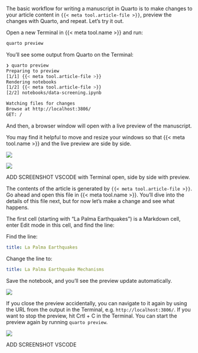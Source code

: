 The basic workflow for writing a manuscript in Quarto is to make changes to your article content in `{{< meta tool.article-file >}}`, preview the changes with Quarto, and repeat. Let's try it out.

Open a new Terminal in {{< meta tool.name >}} and run:

``` .bash
quarto preview
```

You'll see some output from Quarto on the Terminal:

``` .bash
❯ quarto preview
Preparing to preview
[1/1] {{< meta tool.article-file >}}
Rendering notebooks
[1/2] {{< meta tool.article-file >}}
[2/2] notebooks/data-screening.ipynb

Watching files for changes
Browse at http://localhost:3806/
GET: /
```


And then, a browser window will open with a live preview of the manuscript. 

You may find it helpful to move and resize your windows so that {{< meta tool.name >}} and the live preview are side by side.

::: {.content-visible when-meta="tool.is_jupyterlab"}
![](images/jupyter-preview.png){fig-alt="A screenshot of two side by side browser windows. On the left, Jupyter Lab with the Terminal open displaying the command: quarto preview. On the right, a webpage with the address starting localhost:, and content starting with the header La Palma Earthquakes." .border}

:::

::: {.content-visible when-meta="tool.is_rstudio"}
![](images/rstudio-preview.png){fig-alt="A screenshot of two side by side windows. On the left, RStudio with the Terminal open displaying the command: quarto preview. On the right, a webpage with the address starting localhost:, and content starting with the header La Palma Earthquakes." .border}
:::

::: {.content-visible when-meta="tool.is_vscode"}
ADD SCREENSHOT VSCODE with Terminal open, side by side with preview.
:::


The contents of the article is generated by `{{< meta tool.article-file >}}`. Go ahead and open this file in {{< meta tool.name >}}. You'll dive into the details of this file next, but for now let's make a change and see what happens.

::: {.content-visible when-meta="tool.is_jupyterlab"}
The first cell (starting with "La Palma Earthquakes") is a Markdown cell, enter Edit mode in this cell, and find the line:
:::

::: {.content-visible unless-meta="tool.is_jupyterlab"}
Find the line:
:::

``` yaml
title: La Palma Earthquakes
```

Change the line to:

``` yaml
title: La Palma Earthquake Mechanisms
```

Save the notebook, and you'll see the preview update automatically.

::: {.content-visible when-meta="tool.is_jupyterlab"}
![](images/jupyter-edit-preview.png){fig-alt="Screenshot of two browser windows. On the left, Jupypter Lab with the file index.ipynb open, the first cell in edit mode, and with the text title: La Palma Earthquake Mechanisms. On the right, the article webpage with the title La Palma Earthquake Mechanisms." .border}

::: callout-tip
If you close the preview accidentally, you can navigate to it again by using the URL from the output in the Terminal, e.g. `http://localhost:3806/`. If you want to stop the preview, hit Crtl + C in the Terminal. You can start the preview again by running `quarto preview`.
:::
:::

::: {.content-visible when-meta="tool.is_rstudio"}
![](images/rstudio-edit-preview.png){fig-alt="Screenshot of two windows. On the left, RStudio IDE with the file index.qmd open, and with the text title: La Palma Earthquake Mechanisms. On the right, the article webpage with the title La Palma Earthquake Mechanisms." .border}
:::

::: {.content-visible when-meta="tool.is_vscode"}
ADD SCREENSHOT VSCODE 
:::
